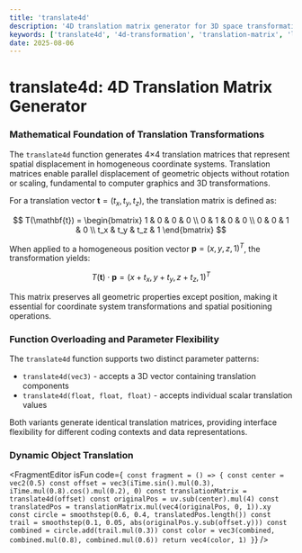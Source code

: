 ```yaml
---
title: 'translate4d'
description: '4D translation matrix generator for 3D space transformations'
keywords: ['translate4d', '4d-transformation', 'translation-matrix', 'linear-algebra', 'matrix-operations']
date: 2025-08-06
---
```



# translate4d: 4D Translation Matrix Generator

### Mathematical Foundation of Translation Transformations

The `translate4d` function generates 4×4 translation matrices that represent spatial displacement in homogeneous coordinate systems. Translation matrices enable parallel displacement of geometric objects without rotation or scaling, fundamental to computer graphics and 3D transformations.

For a translation vector $\mathbf{t} = (t_x, t_y, t_z)$, the translation matrix is defined as:

$$
T(\mathbf{t}) = \begin{bmatrix}
1 & 0 & 0 & 0 \\
0 & 1 & 0 & 0 \\
0 & 0 & 1 & 0 \\
t_x & t_y & t_z & 1
\end{bmatrix}
$$

When applied to a homogeneous position vector $\mathbf{p} = (x, y, z, 1)^T$, the transformation yields:

$$T(\mathbf{t}) \cdot \mathbf{p} = (x + t_x, y + t_y, z + t_z, 1)^T$$

This matrix preserves all geometric properties except position, making it essential for coordinate system transformations and spatial positioning operations.

### Function Overloading and Parameter Flexibility

The `translate4d` function supports two distinct parameter patterns:

- `translate4d(vec3)` - accepts a 3D vector containing translation components
- `translate4d(float, float, float)` - accepts individual scalar translation values

Both variants generate identical translation matrices, providing interface flexibility for different coding contexts and data representations.

### Dynamic Object Translation

<FragmentEditor
        isFun
        code={`
const fragment = () => {
        const center = vec2(0.5)
        const offset = vec3(iTime.sin().mul(0.3), iTime.mul(0.8).cos().mul(0.2), 0)
        const translationMatrix = translate4d(offset)
        const originalPos = uv.sub(center).mul(4)
        const translatedPos = translationMatrix.mul(vec4(originalPos, 0, 1)).xy
        const circle = smoothstep(0.6, 0.4, translatedPos.length())
        const trail = smoothstep(0.1, 0.05, abs(originalPos.y.sub(offset.y)))
        const combined = circle.add(trail.mul(0.3))
        const color = vec3(combined, combined.mul(0.8), combined.mul(0.6))
        return vec4(color, 1)
}`}
/>
